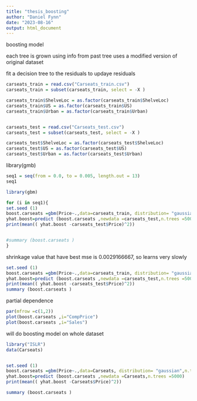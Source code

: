 ---
title: "thesis_boosting"
author: "Daniel Fynn"
date: "2023-08-16"
output: html_document
---

boosting model 

each tree is grown using info from past tree 
uses a modified version of original dataset

fit a decision tree to the residuals 
to updaye residuals 

```{r}
carseats_train = read.csv("Carseats_train.csv")
carseats_train = subset(carseats_train, select = -X )

carseats_train$ShelveLoc = as.factor(carseats_train$ShelveLoc)
carseats_train$US = as.factor(carseats_train$US)
carseats_train$Urban = as.factor(carseats_train$Urban)


carseats_test = read.csv("Carseats_test.csv")
carseats_test = subset(carseats_test, select = -X )

carseats_test$ShelveLoc = as.factor(carseats_test$ShelveLoc)
carseats_test$US = as.factor(carseats_test$US)
carseats_test$Urban = as.factor(carseats_test$Urban)

```

library(gmb)

```{r}

seq1 = seq(from = 0.0, to = 0.005, length.out = 13)
seq1
```



```{r}
library(gbm)

for (i in seq1){
set.seed (1)
boost.carseats =gbm(Price~.,data=carseats_train, distribution= "gaussian",n.trees =5000 , interaction.depth =4, shrinkage = i)
yhat.boost=predict (boost.carseats ,newdata =carseats_test,n.trees =5000)
print(mean(( yhat.boost -carseats_test$Price)^2))


#summary (boost.carseats )
}
```
shrinkage value that have best mse is 0.0029166667, so learns very slowly

```{r}

set.seed (1)
boost.carseats =gbm(Price~.,data=carseats_train, distribution= "gaussian",n.trees =5000 , interaction.depth =4, shrinkage = 0.0029166667)
yhat.boost=predict (boost.carseats ,newdata =carseats_test,n.trees =5000)
print(mean(( yhat.boost -carseats_test$Price)^2))
summary (boost.carseats )

```




partial dependence 
```{r}
par(mfrow =c(1,2))
plot(boost.carseats ,i="CompPrice")
plot(boost.carseats ,i="Sales")
```



will do boosting model on whole dataset 

```{r}
library("ISLR")
data(Carseats)


set.seed (1)
boost.carseats =gbm(Price~.,data=Carseats, distribution= "gaussian",n.trees =5000 , interaction.depth =4, shrinkage = 0.0029166667)
yhat.boost=predict (boost.carseats ,newdata =Carseats,n.trees =5000)
print(mean(( yhat.boost -Carseats$Price)^2))

summary (boost.carseats )

```




